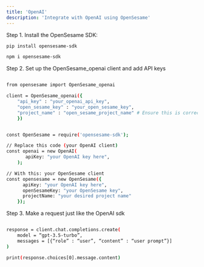 ```yaml
---
title: 'OpenAI'
description: 'Integrate with OpenAI using OpenSesame'
---
```


Step 1. Install the OpenSesame SDK:

<CodeGroup>

```bash python 
pip install opensesame-sdk
```
```bash Javascript 
npm i opensesame-sdk

```

</CodeGroup>

Step 2. Set up the OpenSesame_openai client and add API keys

<CodeGroup>

```bash python 

from opensesame import OpenSesame_openai

client = OpenSesame_openai({
    "api_key" : "your_openai_api_key",
    "open_sesame_key" : "your_open_sesame_key",
    "project_name" : "open_sesame_project_name" # Ensure this is correct
    })
```
```bash Javascript 

const OpenSesame = require('opensesame-sdk');

// Replace this code (your OpenAI client)
const openai = new OpenAI(
       apiKey: "your OpenAI key here",
    );

// With this: your OpenSesame client
const opensesame = new OpenSesame({
      apiKey: "your OpenAI key here",
      openSesameKey: "your OpenSesame key",
      projectName: "your desired project name"
    });

```
</CodeGroup>

Step 3. Make a request just like the OpenAI sdk

<CodeGroup>

```bash python 

response = client.chat.completions.create(
    model = “gpt-3.5-turbo”,
    messages = [{“role” : “user”, “content” : “user prompt”}]
)

print(response.choices[0].message.content)

```

</CodeGroup>



